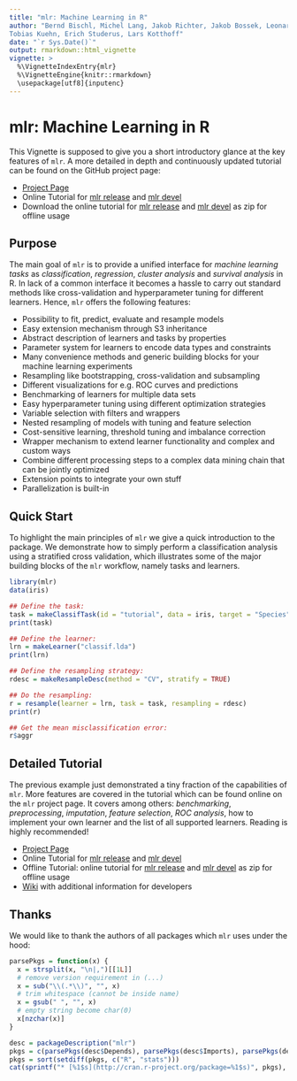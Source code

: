 ```yaml
---
title: "mlr: Machine Learning in R"
author: "Bernd Bischl, Michel Lang, Jakob Richter, Jakob Bossek, Leonard Judt,
Tobias Kuehn, Erich Studerus, Lars Kotthoff"
date: "`r Sys.Date()`"
output: rmarkdown::html_vignette
vignette: >
  %\VignetteIndexEntry{mlr}
  %\VignetteEngine{knitr::rmarkdown}
  \usepackage[utf8]{inputenc}
---
```

# mlr: Machine Learning in R

This Vignette is supposed to give you a short introductory glance at the key features of `mlr`.
A more detailed in depth and continuously updated tutorial can be found on the GitHub project page:

- [Project Page](https://github.com/mlr-org/mlr/)
- Online Tutorial for [mlr release](https://mlr-org.github.io/mlr-tutorial/release/html/)
  and [mlr devel](https://mlr-org.github.io/mlr-tutorial/devel/html/)
- Download the online tutorial for [mlr release](https://mlr-org.github.io/mlr-tutorial/release/mlr_tutorial.zip)
  and [mlr devel](https://mlr-org.github.io/mlr-tutorial/devel/mlr_tutorial.zip) as zip for offline usage

## Purpose

The main goal of `mlr` is to provide a unified interface for *machine learning tasks* as *classification*, *regression*, *cluster analysis* and *survival analysis* in R.
In lack of a common interface it becomes a hassle to carry out standard methods like cross-validation and hyperparameter tuning for different learners.
Hence, `mlr` offers the following features:

- Possibility to fit, predict, evaluate and resample models
- Easy extension mechanism through S3 inheritance
- Abstract description of learners and tasks by properties
- Parameter system for learners to encode data types and constraints
- Many convenience methods and generic building blocks for your machine learning experiments
- Resampling like bootstrapping, cross-validation and subsampling
- Different visualizations for e.g. ROC curves and predictions
- Benchmarking of learners for multiple data sets
- Easy hyperparameter tuning using different optimization strategies
- Variable selection with filters and wrappers
- Nested resampling of models with tuning and feature selection
- Cost-sensitive learning, threshold tuning and imbalance correction
- Wrapper mechanism to extend learner functionality and complex and custom ways
- Combine different processing steps to a complex data mining chain that can be jointly optimized
- Extension points to integrate your own stuff
- Parallelization is built-in

## Quick Start

To highlight the main principles of `mlr` we give a quick introduction to the package.
We demonstrate how to simply perform a classification analysis using a stratified cross validation, which illustrates some of the major building blocks of the `mlr` workflow, namely tasks and learners.

```r
library(mlr)
data(iris)

## Define the task:
task = makeClassifTask(id = "tutorial", data = iris, target = "Species")
print(task)

## Define the learner:
lrn = makeLearner("classif.lda")
print(lrn)

## Define the resampling strategy:
rdesc = makeResampleDesc(method = "CV", stratify = TRUE)

## Do the resampling:
r = resample(learner = lrn, task = task, resampling = rdesc)
print(r)

## Get the mean misclassification error:
r$aggr
```

## Detailed Tutorial

The previous example just demonstrated a tiny fraction of the capabilities of `mlr`.
More features are covered in the tutorial which can be found online on the `mlr` project page.
It covers among others: *benchmarking*, *preprocessing*, *imputation*, *feature selection*, *ROC analysis*, how to implement your own learner and the list of all supported learners.
Reading is highly recommended!

* [Project Page](https://github.com/mlr-org/mlr/)
* Online Tutorial for [mlr release](https://mlr-org.github.io/mlr-tutorial/release/html/)
  and [mlr devel](https://mlr-org.github.io/mlr-tutorial/devel/html/)
* Offline Tutorial: online tutorial for [mlr release](https://mlr-org.github.io/mlr-tutorial/release/mlr_tutorial.zip)
  and [mlr devel](https://mlr-org.github.io/mlr-tutorial/devel/mlr_tutorial.zip)
  as zip for offline usage
* [Wiki](https://github.com/mlr-org/mlr/wiki) with additional information for developers


## Thanks

We would like to thank the authors of all packages which `mlr` uses under the hood:

```r
parsePkgs = function(x) {
  x = strsplit(x, "\n|,")[[1L]]
  # remove version requirement in (...)
  x = sub("\\(.*\\)", "", x)
  # trim whitespace (cannot be inside name)
  x = gsub(" ", "", x)
  # empty string become char(0)
  x[nzchar(x)]
}

desc = packageDescription("mlr")
pkgs = c(parsePkgs(desc$Depends), parsePkgs(desc$Imports), parsePkgs(desc$Suggests))
pkgs = sort(setdiff(pkgs, c("R", "stats")))
cat(sprintf("* [%1$s](http://cran.r-project.org/package=%1$s)", pkgs), sep = "\n")
```
